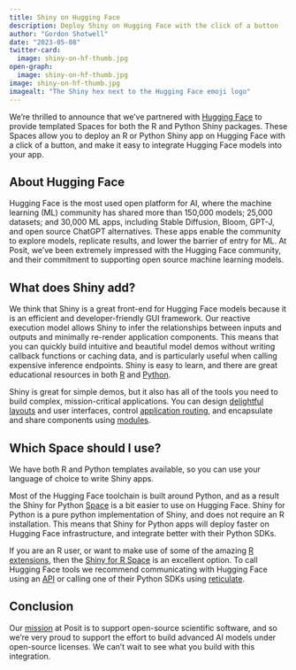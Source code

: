 ```yaml
---
title: Shiny on Hugging Face
description: Deploy Shiny on Hugging Face with the click of a button
author: "Gordon Shotwell"
date: "2023-05-08"
twitter-card:
  image: shiny-on-hf-thumb.jpg
open-graph:
  image: shiny-on-hf-thumb.jpg
image: shiny-on-hf-thumb.jpg
imagealt: "The Shiny hex next to the Hugging Face emoji logo"
---
```


We're thrilled to announce that we've partnered with [Hugging Face](https://huggingface.co/) to provide templated Spaces for both the R and Python Shiny packages. 
These Spaces allow you to deploy an R or Python Shiny app on Hugging Face with a click of a button, and make it easy to integrate Hugging Face models into your app.

## About Hugging Face

Hugging Face is the most used open platform for AI, where the machine learning (ML) community has shared more than 150,000 models; 25,000 datasets; and 30,000 ML apps, including Stable Diffusion, Bloom, GPT-J, and open source ChatGPT alternatives. 
These apps enable the community to explore models, replicate results, and lower the barrier of entry for ML.
At Posit, we've been extremely impressed with the Hugging Face community, and their commitment to supporting open source machine learning models.

## What does Shiny add?

We think that Shiny is a great front-end for Hugging Face models because it is an efficient and developer-friendly GUI framework. Our reactive execution model allows Shiny to infer the relationships between inputs and outputs and minimally re-render application components. 
This means that you can quickly build intuitive and beautiful model demos without writing callback functions or caching data, and is particularly useful when calling expensive inference endpoints.
Shiny is easy to learn, and there are great educational resources in both [R](/r/getstarted/) and [Python](https://shyr-test-center.netlify.app/py/docs/overview.html).

Shiny is great for simple demos, but it also has all of the tools you need to build complex, mission-critical applications. 
You can design [delightful layouts](https://shyr-test-center.netlify.app/py/docs/ui-page-layouts.html) and user interfaces, control [application routing](https://shyr-test-center.netlify.app/py/docs/workflow-server.html), and encapsulate and share components using [modules](https://shyr-test-center.netlify.app/py/docs/workflow-modules.html).

## Which Space should I use?

We have both R and Python templates available, so you can use your language of choice to write Shiny apps.

Most of the Hugging Face toolchain is built around Python, and as a result the Shiny for Python [Space](https://huggingface.co/new-space?template=posit/shiny-for-python-template) is a bit easier to use on Hugging Face. 
Shiny for Python is a pure python implementation of Shiny, and does not require an R installation.
This means that Shiny for Python apps will deploy faster on Hugging Face infrastructure, and integrate better with their Python SDKs.

If you are an R user, or want to make use of some of the amazing [R extensions](https://github.com/nanxstats/awesome-shiny-extensions), then the [Shiny for R Space](https://huggingface.co/new-space?template=posit/shiny-for-r-template) is an excellent option. 
To call Hugging Face tools we recommend communicating with Hugging Face using an [API](https://huggingface.co/inference-api) or calling one of their Python SDKs using [reticulate](https://rstudio.github.io/reticulate/).

## Conclusion

Our [mission](https://posit.co/about/pbc-report/) at Posit is to support open-source scientific software, and so we're very proud to support the effort to build advanced AI models under open-source licenses. 
We can't wait to see what you build with this integration. 